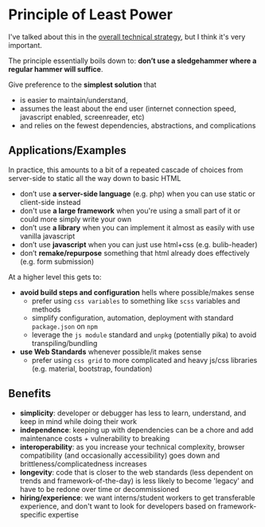 <Meta title="Welcome|Principle of Least Power"/>

# Principle of Least Power

I've talked about this in the [overall technical strategy](https://docs.google.com/document/d/1W--y5hT2MFRZeCHsT9cEPP7s8OEt9fWHznylBPTO1Es/edit#),
  but I think it's very important. 

The principle essentially boils down to: **don’t use a sledgehammer where a regular hammer will suffice**. 
  
Give preference to the **simplest solution** that 
- is easier to maintain/understand, 
- assumes the least about the end user (internet connection speed, javascript enabled, screenreader, etc) 
- and relies on the fewest dependencies, abstractions, and complications 



## Applications/Examples

In practice, this amounts to a bit of a repeated cascade of choices from server-side to static all 
  the way down to basic HTML 
  - don’t use **a server-side language** (e.g. php) when you can use static or client-side instead
  - don't use **a large framework** when you're using a small part of it or could more simply write your own
  - don’t use **a library** when you can implement it almost as easily with use vanilla javascript 
  - don’t use **javascript** when you can just use html+css (e.g. bulib-header)
  - don’t **remake/repurpose** something that html already does effectively (e.g. form submission)

At a higher level this gets to: 
- **avoid build steps and configuration** hells where possible/makes sense
  - prefer using `css variables` to something like `scss` variables and methods
  - simplify configuration, automation, deployment with standard `package.json` on `npm`
  - leverage the `js module` standard and `unpkg` (potentially pika) to avoid transpiling/bundling
- **use Web Standards** whenever possible/it makes sense
  - prefer using `css grid` to more complicated and heavy js/css libraries (e.g. material, bootstrap, foundation)


## Benefits

- **simplicity**: developer or debugger has less to learn, understand, and keep in mind while doing their work 
- **independence**: keeping up with dependencies can be a chore and add maintenance costs + vulnerability to breaking
- **interoperability**: as you increase your technical complexity, browser compatibility (and occasionally accessibility) goes down and brittleness/complicatedness increases
- **longevity**: code that is closer to the web standards (less dependent on trends and framework-of-the-day) is less likely to become 'legacy' and have to be redone over time or decommissioned 
- **hiring/experience**: we want interns/student workers to get transferable experience, and don't want to look for developers based on framework-specific expertise